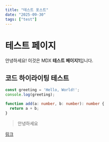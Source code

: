 ```yaml
---
title: "테스트 포스트"
date: "2025-09-30"
tags: ["test"]
---
```


# 테스트 페이지

안녕하세요! 이것은 MDX **테스트 페이지1**입니다.

## 코드 하이라이팅 테스트

```typescript showLineNumbers {1,3-5}
const greeting = 'Hello, World!';
console.log(greeting);

function add(a: number, b: number): number {
  return a + b;
}
```

> 안녕하세요

[링크](/124124124)